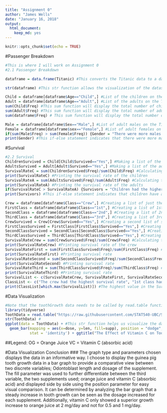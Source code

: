 ```yaml
---
title: "Assignment 0"
author: "James Wells"
date: "January 16, 2018"
output: 
  html_document: 
    keep_md: yes
---
```


```r
knitr::opts_chunk$set(echo = TRUE)
```

#Passenger Breakdown
```r
#This is where I will work on Assignment 0
#2.1 Passenger Breakdown

dataframe = data.frame(Titanic) #This converts the Titanic data to a data frame format

str(dataframe) #This str function allows the visualization of the dataset

Child = dataframe[dataframe$Age=="Child",] #List of the children on the Titanic
Adult = dataframe[dataframe$Age=="Adult",] #List of the adults on the Titanic
sum(Child$Freq) #This sum function will display the total number of children on the Titanic
sum(Adult$Freq) #This sum function will display the total number of adults on the Titanic
sum(dataframe$Freq) # This sum function will display the total number of people on the Titanic

Male = dataframe[dataframe$Sex=="Male",] #List of adult males on the Titanic
Female = dataframe[dataframe$sex=="Female",] #List of adult females on the Titanic
if(sum(Male$Freq) > sum(Female$Freq)) {Gender = "There were more males on the Titanic"} else {Gender = "There were more females on the Titanic"}
print(Gender) #This if-else statement indicates that there were more males on the Titanic
```
#Survival
```r
#2.2 Survival
ChildrenSurvived = Child[Child$Survived=="Yes",] #Making a list of the children who survived
AdultsSurvived = Adult[Adult$Survived=="Yes",] #Making a list of the adults who survived
SurvivalRateC = sum(ChildrenSurvived$Freq)/sum(Child$Freq) #Calculating the survival rate of children on the Titanic
print(SurvivalRateC) #Printing the survival rate of the children
SurvivalRateA = sum(AdultsSurvived$Freq)/sum(Adult$Freq) #Calculating the survival rate of the adults on the Titanic
print(SurvivalRateA) #Printing the survival rate of the adults
if(SurvivalRateC > SurvivalRateA) {Survivors = "Children had the higher survival rate"} else {Survivors = "Adults had the higher survival rate"}
print(Survivors) #This if-else statement indicates that children have a higher survival rate

Crew = dataframe[dataframe$Class=="Crew",] #Creating a list of just the crew
FirstClass = dataframe[dataframe$Class=="1st",] #Creating a list of 1st class passengers 
SecondClass = dataframe[dataframe$Class=="2nd",] #Creating a list of 2nd class passengers
ThirdClass = dataframe[dataframe$Class=="3rd",] #Creating a list of 3rd class passengers
CrewSurvived = Crew[Crew$Survived=="Yes",] #Creating a second list of survived crew members
FirstClassSurvived = FirstClass[FirstClass$Survived=="Yes",] #Creating a second list of survived 1st class passengers
SecondClassSurvived = SecondClass[SecondClass$Survived=="Yes",] #Creating a second list of survived 2nd class passengers
ThirdClassSurvived = ThirdClass[ThirdClass$Survived=="Yes",] #Creating a second list of 3rd class passengers
SurvivalRateCrew = sum(CrewSurvived$Freq)/sum(Crew$Freq) #Calculating the crew members' survival rate
print(SurvivalRateCrew) #Printing survival rate of the crew
SurvivalRateFirst = sum(FirstClassSurvived$Freq)/sum(FirstClass$Freq) #Calculating the 1st class passengers' survival rate
print(SurvivalRateFirst) #Printing survival rate
SurvivalRateSecond = sum(SecondClassSurvived$Freq)/sum(SecondClass$Freq) #Calculating the 2nd class passengers' survival rate
print(SurvivalRateSecond) #Printing survival rate
SurvivalRateThird = sum(ThirdClassSurvived$Freq)/sum(ThirdClass$Freq) #Calculating the 3rd class passengers' survival rate
print(SurvivalRateThird) #Printing survival rate
SurvivalList <- c(SurvivalRateCrew, SurvivalRateFirst, SurvivalRateSecond, SurvivalRateThird) #A list to compile the 4 survival rates
ClassList <- c("The crew had the highest survival rate", "1st class had the highest survival rate", "2nd class had the highest survival rate", "3rd class had the highest survival rate") #A list to hold the names of the 4 classes in the same order as the SurvivalList
print(ClassList[which.max(SurvivalList)]) #The highest value in the SurvivalList will be used to print the name of from the ClassList using the which.max function

```
#Data Visualization
```r
#Note that the toothGrowth data needs to be called by read.table function)
library(tidyverse)
ToothData = read.table("https://raw.githubusercontent.com/STAT540-UBC/STAT540-UBC.github.io/master/homework/practice_assignment/guinea_pigs_tooth_growth.txt", header = TRUE) #This read.table function is loading the data from a website
str(ToothData) #
ggplot(data = ToothData) + #This str function helps us visualize the data in a compact form
  geom_bar(mapping = aes(x=dose, y=len, fill=supp), position = "dodge",
           stat = 'identity') + ggtitle("The Effect of Vitamin C on Tooth Growth in Guinea Pigs") + xlab("Supplement dosage (mg/day)") + ylab("Odontoblast Length") #The ToothData is displayed using a ggplot bar graph 
```

##Legend: OG = Orange Juice VC = Vitamin C (absorbic acid)

#Data Visualization Conclusion
### The graph type and parameters chosen displays the data in an informative way. I choose to display the guinea pig tooth growth data in a bar graph to provide a comparative view between two discrete variables; Odontoblast length and dosage of the supplement. The fill parameter was used to further differentiate between the third variable, the two supplements used; orange juice and vitamin C (absorbic acid) and displayed side by side using the position parameter for easy visual comparison. It can be determined by analyzing the bar graph that a steady increase in tooth growth can be seen as the dosage increased for each supplement. Additionally, vitamin C only showed a superior growth increase to orange juice at 2 mg/day and not for 0.5 and 1 mg/day.



